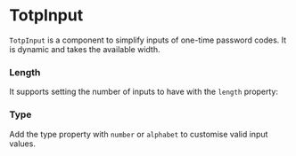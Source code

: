 
# TotpInput

`TotpInput` is a component to simplify inputs of one-time password codes. It is dynamic and takes the available width.

<Canvas withSource="open">
    <Story id="components-totpinput--basic" />
</Canvas>

### Length

It supports setting the number of inputs to have with the `length` property:

<Canvas>
    <Story id="components-totpinput--length" />
</Canvas>

### Type

Add the type property with `number` or `alphabet` to customise valid input values.

<Canvas>
    <Story id="components-totpinput--type" />
</Canvas>

<div class="hidden">
    <Primary />
</div>

<ArgTypes story={PRIMARY_STORY} />
